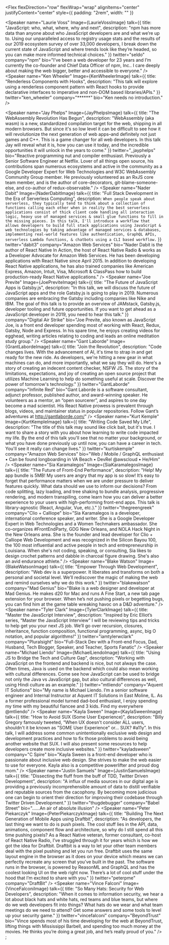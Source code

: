 
<Flex
  flexDirection="row"
  flexWrap="wrap"
  alignItems="center"
  justifyContent="center"
  style={{ padding: "2rem", width: "" }}
>
  <Speaker
    name="Laurie Voss"
    Image={LaurieVossImage}
    talk={{
      title: "JavaScript: who, what, where, why and next",
       description: "npm has more data than anyone about who JavaScript developers are and what we’re up to. Using our unparalleled access to registry usage stats and the results of our 2019 ecosystem survey of over 33,000 developers, I break down the current state of JavaScript and where trends look like they’re headed, so you can make more informed technical choices."
    }}
    twitter="seldo"
    company="npm"
    bio="I’ve been a web developer for 23 years and I’m currently the co-founder and Chief Data Officer of npm, Inc.. I care deeply about making the web bigger, better and accessible to everyone."
  />
  <Speaker
    name="Ken Wheeler"
    Image={KenWheelerImage}
    talk={{
      title: "Renderless Components with Hooks",
      description: "This talk will explore using a renderless component pattern with React hooks to provide declarative interfaces to imperative and non-DOM based libraries/APIs."
    }}
    twitter="ken_wheeler"
    company="******"
    bio="Ken needs no introduction."
    />

  <Speaker
    name="Jay Phelps"
    Image={JayPhelpsImage}
    talk={{
      title: "The WebAssembly Revolution Has Begun",
      description: "WebAssembly (aka wasm) is a new, standardized compilation target for the web, shipping in all modern browsers. But since it's so low level it can be difficult to see how it will revolutionize the next generation of web apps–and definitely not just games and C++. This is a game changer for all web developers. In this talk Jay will reveal what it is, how you can use it today, and the incredible opportunities it will unlock in the years to come."
    }}
    twitter="_jayphelps"
    bio="Reactive programming nut and compiler enthusiast. Previously a Senior Software Engineer at Netflix. Lover of all things open source, his contributions span numerous ecosystems and active in the community as a Google Developer Expert for Web Technologies and W3C WebAssembly Community Group member. He previously volunteered as an RxJS core team member, and is the author of core-decorators, git-blame-someone-else, and co-author of redux-observable."
  />
  <Speaker
    name="Nader Dabit"
    Image={NaderDabitImage}
    talk={{
      title: "Full Stack Development in the Era of Serverless Computing",
      description: `When people speak about serverless, they typically tend to think about a collection of functions calling each other when in reality the best serverless applications consist of thick client code handling all interaction logic, heavy use of managed services & small glue functions to fill in the missing pieces. In this talk, I'll introduce a workflow that allows developers to build full stack applications using JavaScript & web technologies by taking advantage of managed services & databases, implementing real-world features like authentication, GraphQL APIs, serverless Lambda functions, & chatbots using a CLI based workflow.`
    }}
    twitter="dabit3"
    company="Amazon Web Services"
    bio="Nader Dabit is the author of React Native In Action, the host of React Native Radio & works as a Developer Advocate for Amazon Web Services. He has been developing applications with React Native since April 2015. In addition to developing React Native applications, he has also trained companies like American Express, Amazon, Intuit, Visa, Microsoft & ClassPass how to build production-ready React Native applications."
  />
  <Speaker
    name="Joe Previte"
    Image={JoePreviteImage}
    talk={{
      title: "The Future of JavaScript Apps is Gatsby.js",
      description: "In this talk, we will discuss the future of JavaScript apps and the role Gatsby.js is going to play in 2019. Numerous companies are embracing the Gatsby including companies like Nike and IBM. The goal of this talk is to provide an overview of JAMstack, Gatsby.js, developer tooling and future opportunities. If you want to get ahead as a JavaScript developer in 2019, you need to hear this talk."
    }}
    company="Digital Air Strike"
    bio="Joe Previte, also known as JavaScript Joe, is a front end developer spending most of working with React, Redux, Gatsby, Node and Express. In his spare time, he enjoys creating videos for egghead, writing articles relating to coding and leads an online meditation study group."
  />
  <Speaker
    name="Gant Laborde"
    Image={GrantLabordeImage}
    talk={{
      title: "Join the Revolution",
      description: "Code changes lives. With the advancement of AI, it's time to strap in and get ready for the new ride. As developers, we're hitting a new gear in what machines can do, and more importantly, what we say they will do. Here's a story of creating an indecent content checker, NSFW JS. The story of the limitations, expectations, and joy of creating an open source project that utilizes Machine Learning to help do something useful at scale. Discover the power of tomorrow's technology."
    }}
    twitter="GantLaborde"
    company="Infinite Red"
    bio="Gant Laborde is a software consultant, adjunct professor, published author, and award-winning speaker. He volunteers as a mentor, an “open sourcerer”, and aspires to one day become a mad scientist. His React Native prowess is prevalent through blogs, videos, and maintainer status in popular repositories. Follow Gant’s adventures at http://gantlaborde.com/"
  />
  <Speaker
    name="Kurt Kemple"
    Image={KurtKempleImage}
    talk={{
      title: "Writing Code Saved My Life",
      description: "The title of this talk may sound like click bait, but it's true. I want to share a story with you about how learning to write code impacted my life. By the end of this talk you'll see that no matter your background, or what you have done previously up until now, you can have a career in tech. You'll see it really can change lives."
    }}
    twitter="kurtiskemple"
    company="Amazon Web Services"
    bio="Web / Mobile / GraphQL enthusiast • Can be found longboarding in VA Beach • DevRel @awscloud • He/Him"
  />
  <Speaker
    name="Sia Karamalegos"
    Image={SiaKaramalegosImage}
    talk={{
      title: "The Future of Front-End Performance",
      description: "Help! My app bundle is 5MB! My users are angry that my app is so slow! It’s easy to forget that performance matters when we are under pressure to deliver features quickly. What data should we use to inform our decisions? From code splitting, lazy loading, and tree shaking to bundle analysis, progressive rendering, and modern transpiling, come learn how you can deliver a better experience to your users with high-performing front-end apps. This talk is library-agnostic (React, Angular, Vue, etc.)."
    }}
    twitter="thegreengreek"
    company="Clio + Calliope"
    bio="Sia Karamalegos is a developer, international conference speaker, and writer. She is a Google Developer Expert in Web Technologies and a Women Techmakers ambassador. She co-organizes #FrontEndParty, GDG New Orleans, and NOLA Hack Night in the New Orleans area. She is the founder and lead developer for Clio + Calliope Web Development and was recognized in the Silicon Bayou 100, the 100 most influential and active people in tech and entrepreneurship in Louisiana. When she's not coding, speaking, or consulting, Sia likes to design crochet patterns and dabble in charcoal figure drawing. She's also an avid endurance athlete."
  />
  <Speaker
    name="Blake Watson"
    Image={BlakeWatsonImage}
    talk={{
      title: "Empower Through Web Development",
      description: "Web dev is a superpower. It liberates and transforms on both a personal and societal level. We’ll rediscover the magic of making the web and remind ourselves why we do this work."
    }}
    twitter="blakewatson"
    company="Mad Genius"
    bio="Blake is a web designer and developer at Mad Genius. He makes d20 for Mac and runs A Fine Start, a new tab page extension for your browser. When he’s not pushing pixels or begetting bugs, you can find him at the game table wreaking havoc on a D&D adventure."
  />
  <Speaker
    name="Tyler Clark"
    Image={TylerClarkImage}
    talk={{
      title: "Master the JavaScript Interview",
      description: "Inspired by Eric Elliot’s series, “Master the JavaScript Interview” I will be reviewing tips and tricks to help get you your next JS job. We’ll go over recursion, closures, inheritance, function composition, functional programming, async, big O notation, and popular algorithms!"
    }}
    twitter="iamtylerwclark"
    company="Pluralsight"
    bio="Full-Stack Dev with a Front-end Focus, Dad, Husband, Tech Blogger, Speaker, and Teacher, Sports Fanatic"
  />
  <Speaker
    name="Michael Liendo"
    Image={MichaelLiendoImage}
    talk={{
      title: "Using JS to Bridge the Tech and Culture Gap",
      description: "Working with JavaScript on the frontend and backend is nice, but not always the case. Often times, Java is used on the backend which could also mean working with cultural differences. Come see how JavaScript can be used to bridge not only the Java vs JavaScript gap, but also cultural differences as well, using Hindi culture as an example."
    }}
    twitter="mtliendo"
    company="Aquent IT Solutions"
    bio="My name is Michael Liendo. I’m a senior software engineer and Internal Instructor at Aquent IT Solutions in East Moline, IL. As a former professional model turned dad-bod enthusiast, I enjoy spending my time with my beautiful fiancee and 3 kids. Find my everywhere @mtliendo"
  />
  <Speaker
    name="Kayla Sween"
    Image={KaylaSweenImage}
    talk={{
      title: "How to Avoid SUX (Some User Experience)",
      description: "Billy Gregory famously tweeted, “When UX doesn't consider ALL users, shouldn't it be known as \"SOME User Experience\" or... SUX? #a11y”. In this talk, I will address some common unintentionally exclusive web design and development practices and how to fix those problems to avoid being another website that SUX. I will also present some resources to help developers create more inclusive websites."
    }}
    twitter="kayladsween"
    company="C Spire"
    bio="Kayla Sween is a front-end developer who is passionate about inclusive web design. She strives to make the web easier to use for everyone. Kayla also is a competitive powerlifter and proud dog mom."
  />
  <Speaker
    name="Justin Samuels"
    Image={JustinSamuelsImage}
    talk={{
      title: "Dissecting the fluff from the buff of TDD, Twitter Driven Development",
      description: "A influx of media sources in our digital age is providing a previously incomprehensible amount of data to distill verifiable and reputable sources from the cacophony. By becoming more judicious one can begin to orient their direction for improving their codebase through Twitter Driven Development."
    }}
    twitter="thugdebugger"
    company="Babel Street"
    bio="……An air of absolute illusion"
  />
  <Speaker
    name="Peter Piekarczyk"
    Image={PeterPiekarczykImage}
    talk={{
      title: "Building The Next Generation of Mobile Apps using Draftbit",
      description: "As developers, the last thing we want to do is push pixels. The cool stuff lies in the API, data, animations, component flow and architecture, so why do I still spend all this time pushing pixels? As a React Native veteran, former consultant, co-host of React Native Radio, I’ve struggled through it for years which is how we got the idea for Draftbit. Draftbit is a way to let your other team members deal with the pixel pushing and let you run free. Draftbit uses the same layout engine in the browser as it does on your device which means we can perfectly recreate any screen that you’ve built in the past. The software runs in the browser, is powered by ReasonML and GraphQL and has the coolest looking UI on the web right now. There’s a lot of cool stuff under the hood that I’m excited to share with you."
    }}
    twitter="peterpme"
    company="DraftBit"
  />
  <Speaker
    name="Vince Falconi"
    Image={VinceFalconiImage}
    talk={{
      title: "So Many Hats: Security for Web Developers",
      description: "When it comes to information security, we hear a lot about black hats and white hats, red teams and blue teams, but where do we web developers fit into things? What hats do we wear and what team meetings do we need to attend? Get some answers and some tools to level up your security game."
    }}
    twitter="vincefalconi"
    company="BeyondTrust"
    bio="Vince spends most of his time developing for the web at BeyondTrust, lifting things with Mississippi Barbell, and spending too much money at the movies. He thinks you’re doing a great job, and he’s really proud of you."
  />
</Flex>;
